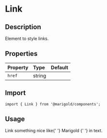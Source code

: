 
<Meta title="Components/Typography/Link" />

# Link

## Description

Element to style links.

## Properties

| Property | Type   | Default |
| :------- | :----- | :------ |
| `href`   | string |         |

## Import

```tsx
import { Link } from '@marigold/components';
```

## Usage

<Preview>
  <Story name="Link">
    <Text>
      Link something nice like{' '}
      <Link variant="normal" href="#!" target="_blank">
        Marigold
      </Link>{' '}
      in text.
    </Text>
  </Story>
</Preview>
